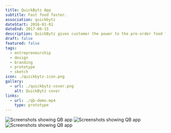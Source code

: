 ```yaml
---
title: QuickBytz App
subtitle: Fast food faster.
association: quickbytz
dateStart: 2016-01-01
dateEnd: 2017-08-15
description: QuickBytz gives customer the power to the pre-order food from the vendor in a foodcourt without waiting in long queues. Hence, FAST FOOD FASTER.
draft: false
featured: false
tags:
  - entrepreneurship
  - design
  - branding
  - prototype
  - sketch
icon: ./quickbytz-icon.png
gallery:
  - url: ./quickbytz-cover.png
    alt: QuickBytz cover
links:
  - url: ./qb-demo.mp4
    type: prototype
---
```


![Screenshots showing QB app](./qb-ss-1.png)
![Screenshots showing QB app](./qb-ss-2.png)
![Screenshots showing QB app](./qb-ss-3.png)
